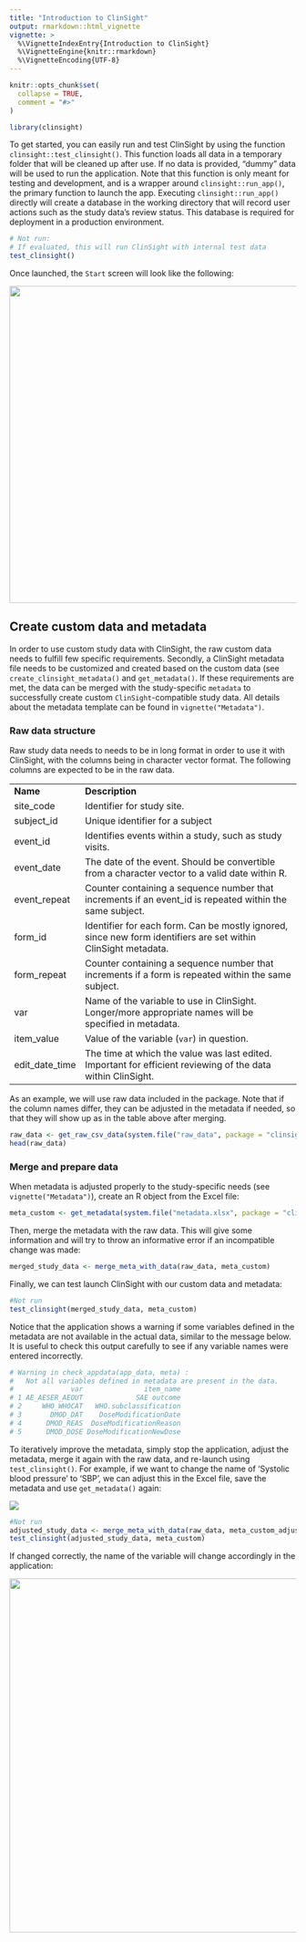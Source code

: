 ```yaml
---
title: "Introduction to ClinSight"
output: rmarkdown::html_vignette
vignette: >
  %\VignetteIndexEntry{Introduction to ClinSight}
  %\VignetteEngine{knitr::rmarkdown}
  %\VignetteEncoding{UTF-8}
---
```


```r
knitr::opts_chunk$set(
  collapse = TRUE,
  comment = "#>"
)
```

```r
library(clinsight)
```

To get started, you can easily run and test ClinSight by using the function `clinsight::test_clinsight()`. This function loads all data in a temporary folder that will be cleaned up after use. If no data is provided, "dummy" data will be used to run the application. Note that this function is only meant for testing and development, and is a wrapper around `clinsight::run_app()`, the primary function to launch the app. Executing `clinsight::run_app()` directly will create a database in the working directory that will record user actions such as the study data's review status. This database is required for deployment in a production environment. 

```r
# Not run:
# If evaluated, this will run ClinSight with internal test data
test_clinsight()
```

Once launched, the `Start` screen will look like the following:

![](images/clinsight-start_screen.png){width="556"}

## Create custom data and metadata

In order to use custom study data with ClinSight, the raw custom data needs to fulfill few specific requirements. Secondly, a ClinSight metadata file needs to be customized and created based on the custom data (see `create_clinsight_metadata()` and `get_metadata()`. If these requirements are met, the data can be merged with the study-specific `metadata` to successfully create custom `ClinSight`-compatible study data. All details about the metadata template can be found in `vignette("Metadata")`.

### Raw data structure

Raw study data needs to needs to be in long format in order to use it with ClinSight, with the columns being in character vector format. The following columns are expected to be in the raw data.

|                |                                                                                                                |
|-----------------|-------------------------------------------------------|
| **Name**       | **Description**                                                                                                |
| site_code      | Identifier for study site.                                                                                     |
| subject_id     | Unique identifier for a subject                                                                                |
| event_id       | Identifies events within a study, such as study visits.                                                        |
| event_date     | The date of the event. Should be convertible from a character vector to a valid date within R.                 |
| event_repeat   | Counter containing a sequence number that increments if an event_id is repeated within the same subject.       |
| form_id        | Identifier for each form. Can be mostly ignored, since new form identifiers are set within ClinSight metadata. |
| form_repeat    | Counter containing a sequence number that increments if a form is repeated within the same subject.            |
| var            | Name of the variable to use in ClinSight. Longer/more appropriate names will be specified in metadata.         |
| item_value     | Value of the variable (`var`) in question.                                                                     |
| edit_date_time | The time at which the value was last edited. Important for efficient reviewing of the data within ClinSight.   |

As an example, we will use raw data included in the package. Note that if the column names differ, they can be adjusted in the metadata if needed, so that they will show up as in the table above after merging.

```r
raw_data <- get_raw_csv_data(system.file("raw_data", package = "clinsight"))
head(raw_data)
```

### Merge and prepare data

When metadata is adjusted properly to the study-specific needs (see `vignette("Metadata")`), create an R object from the Excel file:

```r
meta_custom <- get_metadata(system.file("metadata.xlsx", package = "clinsight"))
```

Then, merge the metadata with the raw data. This will give some information and will try to throw an informative error if an incompatible change was made:

```r
merged_study_data <- merge_meta_with_data(raw_data, meta_custom)
```

Finally, we can test launch ClinSight with our custom data and metadata:

```r
#Not run
test_clinsight(merged_study_data, meta_custom)
```

Notice that the application shows a warning if some variables defined in the metadata are not available in the actual data, similar to the message below. It is useful to check this output carefully to see if any variable names were entered incorrectly.

```r
# Warning in check_appdata(app_data, meta) :
#   Not all variables defined in metadata are present in the data.
#              var               item_name
# 1 AE_AESER_AEOUT             SAE outcome
# 2     WHO_WHOCAT   WHO.subclassification
# 3       DMOD_DAT    DoseModificationDate
# 4      DMOD_REAS  DoseModificationReason
# 5      DMOD_DOSE DoseModificationNewDose
```

To iteratively improve the metadata, simply stop the application, adjust the metadata, merge it again with the raw data, and re-launch using `test_clinsight()`. For example, if we want to change the name of 'Systolic blood pressure' to 'SBP', we can adjust this in the Excel file, save the metadata and use `get_metadata()` again:

![](images/metadata-change_var_name.png)

```r
#Not run
adjusted_study_data <- merge_meta_with_data(raw_data, meta_custom_adjusted)
test_clinsight(adjusted_study_data, meta_custom) 
```

If changed correctly, the name of the variable will change accordingly in the application:

![](images/clinsight-var_name_change.png){width="621"}
